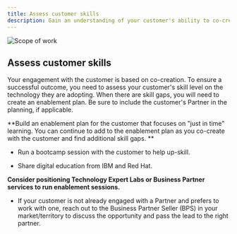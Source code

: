 ```yaml
---
title: Assess customer skills
description: Gain an understanding of your customer's ability to co-create
---
```


<Row>

<Column colMd={6} colLg={6} noGutterSm>

![Scope of work](../../images/scope-of-work.png)

</Column>

<Column colMd={8} colLg={4}>



</Column>

</Row>

<Row>

<Column colMd={8} colLg={8}>

## Assess customer skills

Your engagement with the customer is based on co-creation. To ensure a successful outcome, you need to assess your customer's skill level on the technology they are adopting.  When there are skill gaps, you will need to create an enablement plan. Be sure to include the customer's Partner in the planning, if applicable.

**Build an enablement plan for the customer that focuses on "just in time" learning. You can continue to add to the enablement plan as you co-create with the customer and find additional skill gaps. **

  * Run a bootcamp session with the customer to help up-skill.

  * Share digital education from IBM and Red Hat.

**Consider positioning Technology Expert Labs or Business Partner services to run enablement sessions.**

   * If your customer is not already engaged with a Partner and prefers to work with one, reach out to the Business Partner Seller (BPS) in your market/territory to discuss the opportunity and pass the lead to the right partner.


</Column>

</Row>
